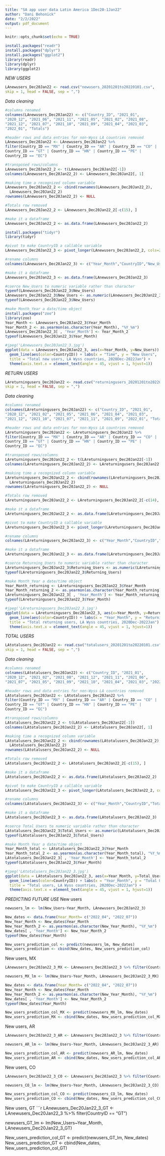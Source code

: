 ```yaml
---
title: "SA app user data Latin America 1Dec20-1Jan22"
author: "Dani Behonick"
date: "2/2/2022"
output: pdf_document
---
```


```r
knitr::opts_chunk$set(echo = TRUE)
```

```r
install.packages("readr")
install.packages("dplyr")
install.packages("ggplot2")
library(readr)
library(dplyr)
library(ggplot2)
```
*NEW USERS*
```r
LAnewusers_Dec20Jan22 <- read.csv("newusers_20201201to20220101.csv",
skip = 1, head = FALSE, sep = ",")
```

*Data cleaning*
```r
#columns renamed
colnames(LAnewusers_Dec20Jan22) <- c("Country_ID", "2021_01",
"2020_12", "2021_06", "2021_11", "2021_05", "2021_02", "2021_08",
"2021_12", "2021_07", "2021_10", "2021_09", "2021_04", "2021_03",
"2022_01", "Totals")

#header rows and data entries for non-Wyss LA countries removed
LAnewusers_Dec20Jan22 <- LAnewusers_Dec20Jan22 %>%
filter(Country_ID == "MX" | Country_ID == "AR" | Country_ID == "CO" |
Country_ID == "GT" | Country_ID == "HN" | Country_ID == "PE" |
Country_ID == "EC")

#transposed rows/columns
LAnewusers_Dec20Jan22_2 <- t(LAnewusers_Dec20Jan22[-1])
colnames(LAnewusers_Dec20Jan22_2) <- LAnewusers_Dec20Jan22[, 1]

#making time a recognized column variable
LAnewusers_Dec20Jan22_2 <- cbind(rownames(LAnewusers_Dec20Jan22_2), 
  LAnewusers_Dec20Jan22_2)
rownames(LAnewusers_Dec20Jan22_2) <- NULL

#Totals row removed
LAnewusers_Dec20Jan22_2 <- LAnewusers_Dec20Jan22_2[-c(15), ]

#make it a dataframe
LAnewusers_Dec20Jan22_2 <- as.data.frame(LAnewusers_Dec20Jan22_2)
```

```r
install.packages("tidyr")
library(tidyr)
```
```r
#pivot to make CountryID a callable variable
LAnewusers_Dec20Jan22_3 <- pivot_longer(LAnewusers_Dec20Jan22_2, cols=2:8, names_to = "Country", values_to = "New_users")

#rename columns
colnames(LAnewusers_Dec20Jan22_3) <- c("Year_Month","CountryID","New_Users")

#make it a dataframe
LAnewusers_Dec20Jan22_3 <- as.data.frame(LAnewusers_Dec20Jan22_3)
```

```r
#coerce New_Users to numeric variable rather than character
typeof(LAnewusers_Dec20Jan22_3$New_Users)
LAnewusers_Dec20Jan22_3$New_Users <- as.numeric(LAnewusers_Dec20Jan22_3$New_Users)
typeof(LAnewusers_Dec20Jan22_3$New_Users)

#make Month_Year a date/time object
install.packages("zoo")
library(zoo)
Year_Month <- LAnewusers_Dec20Jan22_3$Year_Month
Year_Month_2 <- as.yearmon(as.character(Year_Month), "%Y_%m")
LAnewusers_Dec20Jan22_3[ , 'Year_Month'] <- Year_Month_2
typeof(LAnewusers_Dec20Jan22_3$Year_Month)
```


```r
#jpeg('LAnewusers_Dec20Jan22_3.jpg')
ggplot(data = LAnewusers_Dec20Jan22_3, aes(x=Year_Month, y=New_Users)) + 
  geom_line(aes(color=CountryID)) + labs(x = "Time", y = "New Users", 
  title = "Total new users, LA Wyss countries, 2020Dec-2022Jan") + 
  theme(axis.text.x = element_text(angle = 45, vjust = 1, hjust=1))
```
*RETURN USERS*
```r
LAreturningusers_Dec20Jan22 <- read.csv("returningusers_20201201to20220101.csv",
skip = 1, head = FALSE, sep = ",")
```

*Data cleaning*
```r
#columns renamed
colnames(LAreturningusers_Dec20Jan22) <- c("Country_ID", "2021_01",
"2020_12", "2021_02", "2021_05", "2021_06", "2021_04", "2021_03",
"2021_12", "2021_10", "2021_07", "2021_11", "2021_09", "2022_01", "Totals")

#header rows and data entries for non-Wyss LA countries removed
LAreturningusers_Dec20Jan22 <- LAreturningusers_Dec20Jan22 %>%
filter(Country_ID == "MX" | Country_ID == "AR" | Country_ID == "CO" |
Country_ID == "GT" | Country_ID == "HN" | Country_ID == "PE" |
Country_ID == "EC")

#transposed rows/columns
LAreturningusers_Dec20Jan22_2 <- t(LAreturningusers_Dec20Jan22[-1])
colnames(LAreturningusers_Dec20Jan22_2) <- LAreturningusers_Dec20Jan22[, 1]

#making time a recognized column variable
LAreturningusers_Dec20Jan22_2 <- cbind(rownames(LAreturningusers_Dec20Jan22_2), 
  LAreturningusers_Dec20Jan22_2)
rownames(LAreturningusers_Dec20Jan22_2) <- NULL

#Totals row removed
LAreturningusers_Dec20Jan22_2 <- LAreturningusers_Dec20Jan22_2[-c(14), ]

#make it a dataframe
LAreturningusers_Dec20Jan22_2 <- as.data.frame(LAreturningusers_Dec20Jan22_2)

#pivot to make CountryID a callable variable
LAreturningusers_Dec20Jan22_3 <- pivot_longer(LAreturningusers_Dec20Jan22_2, cols=2:8, names_to = "Country", values_to = "Returning_users")

#rename columns
colnames(LAreturningusers_Dec20Jan22_3) <- c("Year_Month","CountryID","Returning_Users")

#make it a dataframe
LAreturningusers_Dec20Jan22_3 <- as.data.frame(LAreturningusers_Dec20Jan22_3)

#coerce Returning_Users to numeric variable rather than character
LAreturningusers_Dec20Jan22_3$Returning_Users <- as.numeric(LAreturningusers_Dec20Jan22_3$Returning_Users)
typeof(LAreturningusers_Dec20Jan22_3$Returning_Users)

#make Month_Year a date/time object
Year_Month_returning <- LAreturningusers_Dec20Jan22_3$Year_Month
Year_Month_returning_2 <- as.yearmon(as.character(Year_Month_returning), "%Y_%m")
LAreturningusers_Dec20Jan22_3[ , 'Year_Month'] <- Year_Month_returning_2
typeof(LAreturningusers_Dec20Jan22_3$Year_Month)

#jpeg('LAreturningusers_Dec20Jan22_3.jpg')
ggplot(data = LAreturningusers_Dec20Jan22_3, aes(x=Year_Month, y=Returning_Users)) + 
  geom_line(aes(color=CountryID)) + labs(x = "Year_Month", y = "Returning Users", 
  title = "Total returning users, LA Wyss countries, 2020Dec-2022Jan") + 
  theme(axis.text.x = element_text(angle = 45, vjust = 1, hjust=1))
```

*TOTAL USERS*
```r
LAtotalusers_Dec20Jan22 <- read.csv("totalusers_20201201to20220101.csv",
skip = 1, head = FALSE, sep = ",")
```

*Data cleaning*
```r
#columns renamed
colnames(LAtotalusers_Dec20Jan22) <- c("Country_ID", "2021_01",
"2020_12", "2021_02", "2021_08", "2021_12", "2021_11", "2021_06",
"2021_07", "2021_05", "2021_09", "2021_10", "2021_04", "2021_03", "2022_01", "Totals")

#header rows and data entries for non-Wyss LA countries removed
LAtotalusers_Dec20Jan22 <- LAtotalusers_Dec20Jan22 %>%
filter(Country_ID == "MX" | Country_ID == "AR" | Country_ID == "CO" |
Country_ID == "GT" | Country_ID == "HN" | Country_ID == "PE" |
Country_ID == "EC")

#transposed rows/columns
LAtotalusers_Dec20Jan22_2 <- t(LAtotalusers_Dec20Jan22[-1])
colnames(LAtotalusers_Dec20Jan22_2) <- LAtotalusers_Dec20Jan22[, 1]

#making time a recognized column variable
LAtotalusers_Dec20Jan22_2 <- cbind(rownames(LAtotalusers_Dec20Jan22_2), 
  LAtotalusers_Dec20Jan22_2)
rownames(LAtotalusers_Dec20Jan22_2) <- NULL

#Totals row removed
LAtotalusers_Dec20Jan22_2 <- LAtotalusers_Dec20Jan22_2[-c(15), ]

#make it a dataframe
LAtotalusers_Dec20Jan22_2 <- as.data.frame(LAtotalusers_Dec20Jan22_2)

#pivot to make CountryID a callable variable
LAtotalusers_Dec20Jan22_3 <- pivot_longer(LAtotalusers_Dec20Jan22_2, cols=2:8, names_to = "Country", values_to = "Total_users")

#rename columns
colnames(LAtotalusers_Dec20Jan22_3) <- c("Year_Month","CountryID","Total_Users")

#make it a dataframe
LAtotalusers_Dec20Jan22_3 <- as.data.frame(LAtotalusers_Dec20Jan22_3)

#coerce Total_Users to numeric variable rather than character
LAtotalusers_Dec20Jan22_3$Total_Users <- as.numeric(LAtotalusers_Dec20Jan22_3$Total_Users)
typeof(LAtotalusers_Dec20Jan22_3$Total_Users)

#make Month_Year a date/time object
Year_Month_total <- LAtotalusers_Dec20Jan22_3$Year_Month
Year_Month_total_2 <- as.yearmon(as.character(Year_Month_total), "%Y_%m")
LAtotalusers_Dec20Jan22_3[ , 'Year_Month'] <- Year_Month_total_2
typeof(LAtotalusers_Dec20Jan22_3$Year_Month)

#jpeg('LAtotalusers_Dec20Jan22_3.jpg')
ggplot(data = LAtotalusers_Dec20Jan22_3, aes(x=Year_Month, y=Total_Users)) + 
  geom_line(aes(color=CountryID)) + labs(x = "Year_Month", y = "Total Users", 
  title = "Total users, LA Wyss countries, 2020Dec-2022Jan") + 
  theme(axis.text.x = element_text(angle = 45, vjust = 1, hjust=1))
```

*PREDICTING FUTURE USE*
New users
```r
newusers_lm <- lm(New_Users~Year_Month, LAnewusers_Dec20Jan22_3)

New_dates <- data.frame(Year_Month= c("2022_04", "2022_07"))
New_Year_Month <- New_dates$Year_Month
New_Year_Month_2 <- as.yearmon(as.character(New_Year_Month), "%Y_%m")
New_dates[ , 'Year_Month'] <- New_Year_Month_2
typeof(New_dates$Year_Month)

New_users_prediction_col <- predict(newusers_lm, New_dates)
New_users_prediction <- cbind(New_dates, New_users_prediction_col)
```

New users, MX
```r
LAnewusers_Dec20Jan22_3_MX <- LAnewusers_Dec20Jan22_3 %>% filter(CountryID == "MX")

newusers_MX_lm <- lm(New_Users~Year_Month, LAnewusers_Dec20Jan22_3_MX)

New_dates <- data.frame(Year_Month= c("2022_04", "2022_07"))
New_Year_Month <- New_dates$Year_Month
New_Year_Month_2 <- as.yearmon(as.character(New_Year_Month), "%Y_%m")
New_dates[ , 'Year_Month'] <- New_Year_Month_2
typeof(New_dates$Year_Month)

New_users_prediction_col_MX <- predict(newusers_MX_lm, New_dates)
New_users_prediction_MX <- cbind(New_dates, New_users_prediction_col_MX)
```

New users, AR
```r
LAnewusers_Dec20Jan22_3_AR <- LAnewusers_Dec20Jan22_3 %>% filter(CountryID == "AR")

newusers_AR_lm <- lm(New_Users~Year_Month, LAnewusers_Dec20Jan22_3_AR)

New_users_prediction_col_AR <- predict(newusers_AR_lm, New_dates)
New_users_prediction_AR <- cbind(New_dates, New_users_prediction_col_AR)
```

New users, CO
```r
LAnewusers_Dec20Jan22_3_CO <- LAnewusers_Dec20Jan22_3 %>% filter(CountryID == "CO")

newusers_CO_lm <- lm(New_Users~Year_Month, LAnewusers_Dec20Jan22_3_CO)

New_users_prediction_col_CO <- predict(newusers_CO_lm, New_dates)
New_users_prediction_CO <- cbind(New_dates, New_users_prediction_col_CO)
```

New users, GT
```r
LAnewusers_Dec20Jan22_3_GT <- LAnewusers_Dec20Jan22_3 %>% filter(CountryID == "GT")

newusers_GT_lm <- lm(New_Users~Year_Month, LAnewusers_Dec20Jan22_3_GT)

New_users_prediction_col_GT <- predict(newusers_GT_lm, New_dates)
New_users_prediction_GT <- cbind(New_dates, New_users_prediction_col_GT)